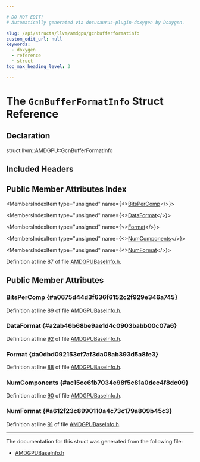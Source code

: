 ```yaml
---

# DO NOT EDIT!
# Automatically generated via docusaurus-plugin-doxygen by Doxygen.

slug: /api/structs/llvm/amdgpu/gcnbufferformatinfo
custom_edit_url: null
keywords:
  - doxygen
  - reference
  - struct
toc_max_heading_level: 3

---
```





# The `GcnBufferFormatInfo` Struct Reference

<DoxygenPage pluginConfig={pluginConfig}>



## Declaration

<CodeBlock>struct llvm::AMDGPU::GcnBufferFormatInfo</CodeBlock>

## Included Headers

<IncludesList>
<IncludesListItem
  filePath="Target/AMDGPU/Utils/AMDGPUBaseInfo.h"
  permalink="/docs/api/files/lib/lib/target/lib/target/amdgpu/lib/target/amdgpu/utils/amdgpubaseinfo-h"
  isLocal="true" />
</IncludesList>

## Public Member Attributes Index

<MembersIndex>

<MembersIndexItem
  type="unsigned"
  name={<><a href="#a0675d44d3f636f6152c2f929e346a745">BitsPerComp</a></>}>
</MembersIndexItem>

<MembersIndexItem
  type="unsigned"
  name={<><a href="#a2ab46b68be9ae1d4c0903babb00c07a6">DataFormat</a></>}>
</MembersIndexItem>

<MembersIndexItem
  type="unsigned"
  name={<><a href="#a0dbd092153cf7af3da08ab393d5a8fe3">Format</a></>}>
</MembersIndexItem>

<MembersIndexItem
  type="unsigned"
  name={<><a href="#ac15ce6fb7034e98f5c81a0dec4f8dc09">NumComponents</a></>}>
</MembersIndexItem>

<MembersIndexItem
  type="unsigned"
  name={<><a href="#a612f23c8990110a4c73c179a809b45c3">NumFormat</a></>}>
</MembersIndexItem>

</MembersIndex>


Definition at line 87 of file <a href="/docs/api/files/lib/lib/target/lib/target/amdgpu/lib/target/amdgpu/utils/amdgpubaseinfo-h">AMDGPUBaseInfo.h</a>.

<SectionDefinition>

## Public Member Attributes

### BitsPerComp {#a0675d44d3f636f6152c2f929e346a745}

<MemberDefinition
  prototype="unsigned llvm::AMDGPU::GcnBufferFormatInfo::BitsPerComp">

Definition at line <a href="/docs/api/files/lib/lib/target/lib/target/amdgpu/lib/target/amdgpu/utils/amdgpubaseinfo-h/#l00089">89</a> of file <a href="/docs/api/files/lib/lib/target/lib/target/amdgpu/lib/target/amdgpu/utils/amdgpubaseinfo-h">AMDGPUBaseInfo.h</a>.
</MemberDefinition>

### DataFormat {#a2ab46b68be9ae1d4c0903babb00c07a6}

<MemberDefinition
  prototype="unsigned llvm::AMDGPU::GcnBufferFormatInfo::DataFormat">

Definition at line <a href="/docs/api/files/lib/lib/target/lib/target/amdgpu/lib/target/amdgpu/utils/amdgpubaseinfo-h/#l00092">92</a> of file <a href="/docs/api/files/lib/lib/target/lib/target/amdgpu/lib/target/amdgpu/utils/amdgpubaseinfo-h">AMDGPUBaseInfo.h</a>.
</MemberDefinition>

### Format {#a0dbd092153cf7af3da08ab393d5a8fe3}

<MemberDefinition
  prototype="unsigned llvm::AMDGPU::GcnBufferFormatInfo::Format">

Definition at line <a href="/docs/api/files/lib/lib/target/lib/target/amdgpu/lib/target/amdgpu/utils/amdgpubaseinfo-h/#l00088">88</a> of file <a href="/docs/api/files/lib/lib/target/lib/target/amdgpu/lib/target/amdgpu/utils/amdgpubaseinfo-h">AMDGPUBaseInfo.h</a>.
</MemberDefinition>

### NumComponents {#ac15ce6fb7034e98f5c81a0dec4f8dc09}

<MemberDefinition
  prototype="unsigned llvm::AMDGPU::GcnBufferFormatInfo::NumComponents">

Definition at line <a href="/docs/api/files/lib/lib/target/lib/target/amdgpu/lib/target/amdgpu/utils/amdgpubaseinfo-h/#l00090">90</a> of file <a href="/docs/api/files/lib/lib/target/lib/target/amdgpu/lib/target/amdgpu/utils/amdgpubaseinfo-h">AMDGPUBaseInfo.h</a>.
</MemberDefinition>

### NumFormat {#a612f23c8990110a4c73c179a809b45c3}

<MemberDefinition
  prototype="unsigned llvm::AMDGPU::GcnBufferFormatInfo::NumFormat">

Definition at line <a href="/docs/api/files/lib/lib/target/lib/target/amdgpu/lib/target/amdgpu/utils/amdgpubaseinfo-h/#l00091">91</a> of file <a href="/docs/api/files/lib/lib/target/lib/target/amdgpu/lib/target/amdgpu/utils/amdgpubaseinfo-h">AMDGPUBaseInfo.h</a>.
</MemberDefinition>

</SectionDefinition>

<hr/>

The documentation for this struct was generated from the following file:

<ul>
<li><a href="/docs/api/files/lib/lib/target/lib/target/amdgpu/lib/target/amdgpu/utils/amdgpubaseinfo-h">AMDGPUBaseInfo.h</a></li>
</ul>

</DoxygenPage>
